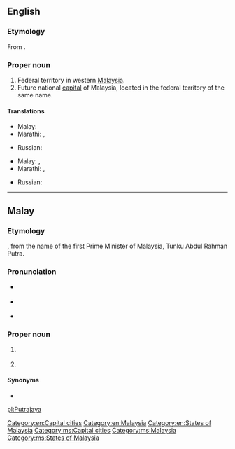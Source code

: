 ==English==
{{wikipedia}}

===Etymology===
From {{etyl|ms}} {{term|Putrajaya|lang=ms}}.

===Proper noun===
{{en-proper noun}}

# Federal territory in western [[Malaysia]].
# Future national [[capital]] of Malaysia, located in the federal territory of the same name.

====Translations====
{{trans-top|federal territory in Malaysia}}
* Malay: {{t-|ms|Putrajaya}}
* Marathi: {{t-|mr|पुत्रजय|tr=putrajaya|sc=Deva}}, {{t-|mr|पुतरजाय|tr=putarajāya|sc=Deva}}
{{trans-mid}}
* Russian: {{t-|ru|Путраджая|f|tr=Putradžája}}
{{trans-bottom}}

{{trans-top|capital of Malaysia}}
* Malay: {{t-|ms|Putrajaya}}, {{t-|ms|Prang Besar}}
* Marathi: {{t-|mr|पुत्रजय|tr=putrajaya|sc=Deva}}, {{t-|mr|पुतरजाय|tr=putarajāya|sc=Deva}}
{{trans-mid}}
* Russian: {{t-|ru|Путраджая|f|tr=Putradžája}}
{{trans-bottom}}

[[Category:en:Capital cities]]
[[Category:en:Malaysia]]
[[Category:en:States of Malaysia]]

----

==Malay==
{{wikipedia|lang=ms}}

===Etymology===
{{compound|putra|gloss1=prince|jaya|gloss2=success|lang=ms}}, from the name of the first Prime Minister of Malaysia, Tunku Abdul Rahman Putra.

===Pronunciation===
* {{a|Johor-Selangor}} {{IPA|/putərəd͡ʒajə/|lang=ms}}
* {{a|Riau-Lingga}} {{IPA|/putərad͡ʒaja/|lang=ms}}
* {{rhymes|ajə|jə|ə|lang=ms}}

===Proper noun===
{{head|ms|proper noun|head={{l|ms|putra|Putra}}{{l|ms|jaya}}}}

# {{l|en|Putrajaya}} {{qualifier|federal territory in Malaysia}}
# {{l|en|Putrajaya}} {{qualifier|capital of Malaysia}}

====Synonyms====
* {{l|ms|Prang Besar}}

[[Category:ms:Capital cities]]
[[Category:ms:Malaysia]]
[[Category:ms:States of Malaysia]]

[[pl:Putrajaya]]